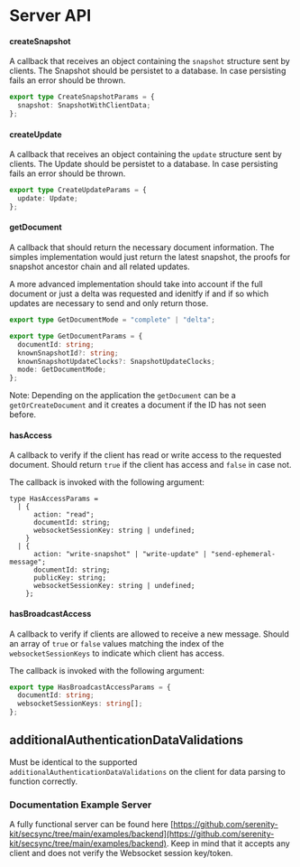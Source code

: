 # Server API

#### createSnapshot

A callback that receives an object containing the `snapshot` structure sent by clients. The Snapshot should be persistet to a database. In case persisting fails an error should be thrown.

```ts
export type CreateSnapshotParams = {
  snapshot: SnapshotWithClientData;
};
```

#### createUpdate

A callback that receives an object containing the `update` structure sent by clients. The Update should be persistet to a database. In case persisting fails an error should be thrown.

```ts
export type CreateUpdateParams = {
  update: Update;
};
```

#### getDocument

A callback that should return the necessary document information. The simples implementation would just return the latest snapshot, the proofs for snapshot ancestor chain and all related updates.

A more advanced implementation should take into account if the full document or just a delta was requested and idenitfy if and if so which updates are necessary to send and only return those.

```ts
export type GetDocumentMode = "complete" | "delta";

export type GetDocumentParams = {
  documentId: string;
  knownSnapshotId?: string;
  knownSnapshotUpdateClocks?: SnapshotUpdateClocks;
  mode: GetDocumentMode;
};
```

Note: Depending on the application the `getDocument` can be a `getOrCreateDocument` and it creates a document if the ID has not seen before.

#### hasAccess

A callback to verify if the client has read or write access to the requested document. Should return `true` if the client has access and `false` in case not.

The callback is invoked with the following argument:

```tsx
type HasAccessParams =
  | {
      action: "read";
      documentId: string;
      websocketSessionKey: string | undefined;
    }
  | {
      action: "write-snapshot" | "write-update" | "send-ephemeral-message";
      documentId: string;
      publicKey: string;
      websocketSessionKey: string | undefined;
    };
```

#### hasBroadcastAccess

A callback to verify if clients are allowed to receive a new message. Should an array of `true` or `false` values matching the index of the `websocketSessionKeys` to indicate which client has access.

The callback is invoked with the following argument:

```ts
export type HasBroadcastAccessParams = {
  documentId: string;
  websocketSessionKeys: string[];
};
```

## additionalAuthenticationDataValidations

Must be identical to the supported `additionalAuthenticationDataValidations` on the client for data parsing to function correctly.

### Documentation Example Server

A fully functional server can be found here [https://github.com/serenity-kit/secsync/tree/main/examples/backend](https://github.com/serenity-kit/secsync/tree/main/examples/backend). Keep in mind that it accepts any client and does not verify the Websocket session key/token.
